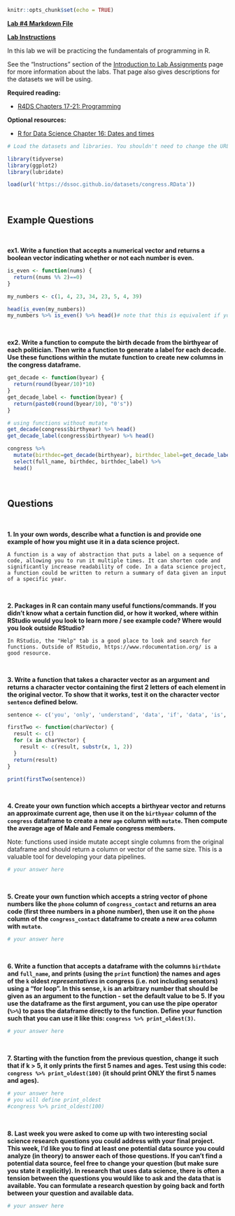 ```r
knitr::opts_chunk$set(echo = TRUE)
```

[**Lab #4 Markdown File**](/assignments/Lab_4.Rmd)

[**Lab Instructions**](https://dssoc.github.io/assignments/lab_instructions.html)

In this lab we will be practicing the fundamentals of programming in R.

See the "Instructions" section of the [Introduction to Lab Assignments](https://dssoc.github.io/assignments/lab_instructions.html) page for more information about the labs. That page also gives descriptions for the datasets we will be using.

**Required reading:**

-   [R4DS Chapters 17-21: Programming](https://r4ds.had.co.nz/program-intro.html)

**Optional resources:**

-   [R for Data Science Chapter 16: Dates and times](https://r4ds.had.co.nz/dates-and-times.html)

```r
# Load the datasets and libraries. You shouldn't need to change the URL in the `load` function.

library(tidyverse)
library(ggplot2)
library(lubridate)

load(url('https://dssoc.github.io/datasets/congress.RData'))
```

<br/>

## Example Questions

<br>

**ex1. Write a function that accepts a numerical vector and returns a boolean vector indicating whether or not each number is even.**

```r
is_even <- function(nums) {
  return((nums %% 2)==0)
}

my_numbers <- c(1, 4, 23, 34, 23, 5, 4, 39)

head(is_even(my_numbers))
my_numbers %>% is_even() %>% head()# note that this is equivalent if you've loaded dplyr
```

<br/>

**ex2. Write a function to compute the birth decade from the birthyear of each politician. Then write a function to generate a label for each decade. Use these functions within the mutate function to create new columns in the congress dataframe.**

```r
get_decade <- function(byear) {
  return(round(byear/10)*10)
}
get_decade_label <- function(byear) {
  return(paste0(round(byear/10), "0's"))
}

# using functions without mutate
get_decade(congress$birthyear) %>% head()
get_decade_label(congress$birthyear) %>% head()

congress %>% 
  mutate(birthdec=get_decade(birthyear), birthdec_label=get_decade_label(birthyear)) %>% 
  select(full_name, birthdec, birthdec_label) %>% 
  head()
```

<br/>

## Questions

<br>

**1. In your own words, describe what a function is and provide one example of how you might use it in a data science project.**

```         
A function is a way of abstraction that puts a label on a sequence of code, allowing you to run it multiple times. It can shorten code and significantly increase readability of code. In a data science project, a function could be written to return a summary of data given an input of a specific year.
```

<br/>

**2. Packages in R can contain many useful functions/commands. If you didn't know what a certain function did, or how it worked, where within RStudio would you look to learn more / see example code? Where would you look outside RStudio?**

```         
In RStudio, the "Help" tab is a good place to look and search for functions. Outside of RStudio, https://www.rdocumentation.org/ is a good resource.
```

<br/>

**3. Write a function that takes a character vector as an argument and returns a character vector containing the first 2 letters of each element in the original vector. To show that it works, test it on the character vector `sentence` defined below.**

```r
sentence <- c('you', 'only', 'understand', 'data', 'if', 'data', 'is', 'tidy')

firstTwo <- function(charVector) {
  result <- c()
  for (x in charVector) {
    result <- c(result, substr(x, 1, 2))
  }
  return(result)
}

print(firstTwo(sentence))
```

<br/>

**4. Create your own function which accepts a birthyear vector and returns an approximate current age, then use it on the `birthyear` column of the `congress` dataframe to create a new `age` column with `mutate`. Then compute the average age of Male and Female congress members.**

Note: functions used inside mutate accept single columns from the original dataframe and should return a column or vector of the same size. This is a valuable tool for developing your data pipelines.

```r
# your answer here
```

<br/>

**5. Create your own function which accepts a string vector of phone numbers like the `phone` column of `congress_contact` and returns an area code (first three numbers in a phone number), then use it on the `phone` column of the `congress_contact` dataframe to create a new `area` column with `mutate`.**

```r
# your answer here
```

<br/>

**6. Write a function that accepts a dataframe with the columns `birthdate` and `full_name`, and prints (using the `print` function) the names and ages of the `k` oldest *representatives* in congress (i.e. not including senators) using a "for loop". In this sense, `k` is an arbitrary number that should be given as an argument to the function - set the default value to be 5. If you use the dataframe as the first argument, you can use the pipe operator (`%>%`) to pass the dataframe directly to the function. Define your function such that you can use it like this: `congress %>% print_oldest(3)`.**

```r
# your answer here
```

<br/>

**7. Starting with the function from the previous question, change it such that if k \> 5, it only prints the first 5 names and ages. Test using this code: `congress %>% print_oldest(100)` (it should print ONLY the first 5 names and ages).**

```r
# your answer here
# you will define print_oldest
#congress %>% print_oldest(100)
```

<br/>

**8. Last week you were asked to come up with two interesting social science research questions you could address with your final project. This week, I'd like you to find at least one potential data source you could analyze (in theory) to answer each of those questions. If you can't find a potential data source, feel free to change your question (but make sure you state it explicitly). In research that uses data science, there is often a tension between the questions you would like to ask and the data that is available. You can formulate a research question by going back and forth between your question and available data.**

```r
# your answer here
```
